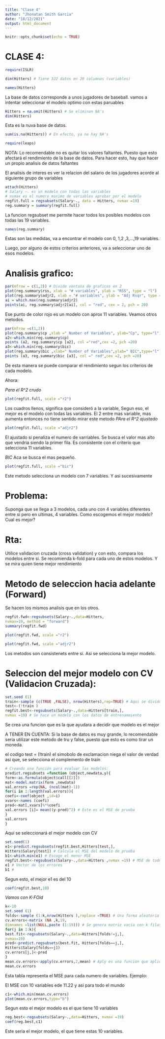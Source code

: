 ```yaml
---
title: "Clase 4"
author: "Jhonatan Smith Garcia"
date: "18/12/2021"
output: html_document
---
```


```r
knitr::opts_chunk$set(echo = TRUE)
```


# CLASE 4:

```r
require(ISLR)
```
```r
dim(Hitters) # Tiene 322 datos en 20 columnas (variables)
```
```r
names(Hitters)
```

La base de datos corresponde a unos jugadores de baseball. vamos a intentar seleccionar el modelo optimo con estas paruables

```r
Hitters = na.omit(Hitters) # Se eliminan NA's
dim(Hitters)
```
Esta es la nuva base de datos.

```r
sum(is.na(Hitters)) # En efecto, ya no hay NA's
```

```r
require(leaps)
```

NOTA: Lo recomendable no es quitar los valores faltantes. Puesto que esto afectará el rendimiento de la base de datos. Para hacer esto, hay que hacer un propio analisis de datos faltantes

El analisis de interes es ver la relacion del salario de los jugadores acorde al siguiente grupo de variables

```r
attach(Hitters)
# Salary ~. es un modelo con todas las variables
# nvmax es el numero maximo de variables aprobar por el modelo
regfit.full = regsubsets(Salary~., data = Hitters, nvmax =19)
reg.summary = summary(regfit.full)
```
La funcion regsubset me permite hacer todos los posibles modelos con todas las 19 variables.

```r
names(reg.summary)
```

Estas son las medidas, va a encontrar el modelo con 0, 1,2 ,3,...,19 variables. 

Luego, por alguno de estos criterios anteriores, va a seleccionar uno de esos modelos. 

# Analisis grafico:

```r
par(mfrow = c(1,2)) # Divide ventana de graficos en 2
plot(reg.summary$rss, xlab = "# variables", ylab = "RSS", type = "l")
plot(reg.summary$adjr2, xlab = "# variables", ylab = "Adj Rsqr", type = "l")
ai = which.max(reg.summary$adjr2)
points(ai, reg.summary$adjr2[ai], col = "red", cex = 2, pch = 20)

```

Ese punto de color rojo es un modelo con aprox 11 variables. Veamos otros metodos.

```r
par(mfrow =c(1,2))
plot(reg.summary$cp ,xlab =" Number of Variables", ylab="Cp", type="l")
a2<-which.min(reg.summary$cp)
points (a2, reg.summary$cp [a2], col ="red",cex =2, pch =20)
a3<-which.min(reg.summary$bic)
plot(reg.summary$bic ,xlab=" Number of Variables",ylab=" BIC",type="l")
points (a3, reg.summary$bic [a3], col =" red",cex =2, pch =20)

```

De esta manera se puede comparar el rendimiento segun los criterios de cada modelo. 

Ahora:

*Para el R^2 crudo*

```r
plot(regfit.full, scale ="r2")
```

Los cuadros llenos, significa que consideró a la variable, Segun eso, el mejor es el modelo con todas las variables.
El 2 entre mas variable, mas aumenta entonces no tiene sentido mirar este metodo
*PAra el R^2 ajustado*

```r
plot(regfit.full, scale ="adjr2") 
```
El ajustado si penaliza el numero de varriables. Se busca el valor mas alto que vendria siendo la primer fila. Es consistente con el criterio que selecciona 11 variables.

*BIC* Aca se busca el mas pequeño.

```r
plot(regfit.full, scale ="bic")

```

Este metodo selecciona un modelo con 7 variables. Y asi sucesivamente

# Problema:

Suponga que se llega a 3 modelos, cada uno con 4 variables diferentes entre si pero en ultimas, 4 variables. Como escogemos el mejor modelo? Cual es mejor?

# Rta: 
Utilice validacion cruzada (cross validation) y con esto, compara los modelos entre si. Se recomienda k-fold para cada uno de estos modelos. Y se mira quien tiene mejor rendimiento

# Metodo de seleccion hacia adelante (Forward)

Se hacen los mismos analisis que en los otros.

```r
regfit.fwd<-regsubsets(Salary~.,data=Hitters,
nvmax=19, method = "forward")
summary(regfit.fwd)

```
```r
plot(regfit.fwd, scale ="r2")

```
```r
plot(regfit.fwd, scale ="adjr2") 
```

Los metodos son consistenets entre si. Asi se selecciona la mejor modelo.

# Seleccion del mejor modelo con CV (Validacion Cruzada):

```r
set.seed (1)
train<-sample (c(TRUE ,FALSE), nrow(Hitters),rep=TRUE) # Aqui se divide en datos de entrenamiento y prueba pero no se maneja la proporcionde entrenamiento y prueba. Se deja tambien aleatorio
test<-(!train )
regfit.best<-regsubsets(Salary~.,data=Hitters[train,],
nvmax =19) # Se hace un modelo con los datos de entrenammiento
```

Se crea una funcion que es la que ayudara a decidir que modelo es el mejor

A TENER EN CUENTA: 
Si la base de datos es muy grande, lo recomendable seria utilizar este metodo de tru y false, puesto que esto es como tirar un moneda. 

el codigo test = (!train) el simobolo de exclamacion niega el valor de verdad asi que, se selecciona el complemento de train

```r
# Creando una función para evaluar los modelos:
predict.regsubsets =function (object,newdata,y){
form<-as.formula(object$call[[2]])
mat<-model.matrix(form ,newdata)
val.errors =rep(NA, (ncol(mat)-1))
for(i in 1:length(val.errors)){
coefi<-coef(object ,id=i)
xvars<-names (coefi)
pred<-mat[,xvars]%*%coefi
val.errors [i]= mean((y-pred)^2) # Este es el MSE de prueba
}
val.errors
}

```

Aqui se seleccionará el mejor modelo con CV

```r
set.seed(1)
e1<-predict.regsubsets(regfit.best,Hitters[test,],
Hitters$Salary[test]) # Calcula el MSE del modelo de prueba
b1<-which.min(e1) # Escoge el menor MSE
regfit.best<-regsubsets(Salary~.,data=Hitters ,nvmax =19) # MSE de todos los datos 
e1 # Vector de los errores
b1 #
```
Segun esto, el mejor e1 es del 10

```r
coef(regfit.best,10)

```
*Vamos con K-FOld*

```r
k<-10
set.seed (1)
folds<-sample (1:k,nrow(Hitters ),replace =TRUE) # Una forma aleatoria de dividir los pliegues. No se controla cuantos individuos hay en cd grupo
cv.errors<-matrix (NA ,k,19,
dimnames =list(NULL,paste (1:19))) # Se genera matriz vacia con k filas y 19 columnas
for(j in 1:k){
best.fit<-regsubsets(Salary~.,data=Hitters[folds!=j,],
nvmax=19)
pred<-predict.regsubsets(best.fit, Hitters[folds==j,],
Hitters$Salary[folds==j])
cv.errors[j,]<-pred
}
mean.cv.errors<-apply(cv.errors,2,mean) # Aply es una funcion que aplica la fn que se le indique, en este caso, medias y el "2" representa que se hace dicha funcion por columnas. Si en vez de 2 fuese 1, el proceso por filas
mean.cv.errors

```
Esta tabla representa el MSE para cada numero de variables. Ejemplo:

El MSE con 10 variables ede 11.22 y asi para todo el mundo

```r
c1<-which.min(mean.cv.errors)
plot(mean.cv.errors,type="b")

```
Segun esto el mejor modelo es el que tiene 10 variables

```r
reg.best<-regsubsets(Salary~.,data=Hitters, nvmax =19)
coef(reg.best,c1)

```

Este seria el mejor modelo, el que tiene estas 10 variables.